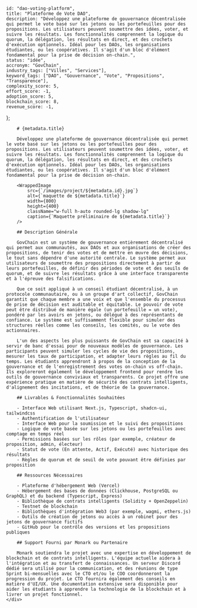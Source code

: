 
    
    id: "dao-voting-platform",
    title: "Plateforme de Vote DAO",
    description: "Développez une plateforme de gouvernance décentralisée qui permet le vote basé sur les jetons ou les portefeuilles pour des propositions. Les utilisateurs peuvent soumettre des idées, voter, et suivre les résultats. Les fonctionnalités comprennent la logique du quorum, la délégation, les résultats en direct, et des crochets d'exécution optionnels. Idéal pour les DAOs, les organisations étudiantes, ou les coopératives. Il s'agit d'un bloc d'élément fondamental pour la prise de décision on-chain.",
    status: "idée",
    accronym: "GovChain",
    industry_tags: ["Villes", "Services"],
    keyword_tags: ["DAO", "Gouvernance", "Vote", "Propositions", "Transparence"],
    complexity_score: 5,
    effort_score: -1,
    adoption_score: 5,
    blockchain_score: 8,
    revenue_score: -1,
};

<div className="flex">
    <div className="hidden sticky top-0">
        <ProjectMetadata metadata={metadata} />
    </div>
    <div className="w-full">

        # {metadata.title}

        Développez une plateforme de gouvernance décentralisée qui permet le vote basé sur les jetons ou les portefeuilles pour des propositions. Les utilisateurs peuvent soumettre des idées, voter, et suivre les résultats. Les fonctionnalités comprennent la logique du quorum, la délégation, les résultats en direct, et des crochets d'exécution optionnels. Idéal pour les DAOs, les organisations étudiantes, ou les coopératives. Il s'agit d'un bloc d'élément fondamental pour la prise de décision on-chain.

        <WrappedImage
            src={`/images/project/${metadata.id}.jpg`}
            alt={`maquette de ${metadata.title}`}
            width={800}
            height={400}
            className="w-full h-auto rounded-lg shadow-lg"
            caption={`Maquette préliminaire de ${metadata.title}`}
        />

        ## Description Générale

        GovChain est un système de gouvernance entièrement décentralisé qui permet aux communautés, aux DAOs et aux organisations de créer des propositions, de tenir des votes et de mettre en œuvre des décisions, le tout sans dépendre d'une autorité centrale. Le système permet aux utilisateurs de soumettre des propositions directement à partir de leurs portefeuilles, de définir des périodes de vote et des seuils de quorum, et de suivre les résultats grâce à une interface transparente et à l'épreuve des falsifications.
        
        Que ce soit appliqué à un conseil étudiant décentralisé, à un protocole communautaire, ou à un groupe d'art collectif, GovChain garantit que chaque membre a une voix et que l'ensemble du processus de prise de décision est auditable et équitable. Le pouvoir de vote peut être distribué de manière égale (un portefeuille = un vote), pondéré par les avoirs en jetons, ou délégué à des représentants de confiance. Le système est suffisamment flexible pour simuler des structures réelles comme les conseils, les comités, ou le vote des actionnaires.
        
        L'un des aspects les plus puissants de GovChain est sa capacité à servir de banc d'essai pour de nouveaux modèles de gouvernance. Les participants peuvent simuler les cycles de vie des propositions, mesurer les taux de participation, et adapter leurs règles au fil du temps. Les étudiants apprendront à propos de la conception de la gouvernance et de l'enregistrement des votes on-chain vs off-chain. Ils exploreront également le développement frontend pour rendre les outils de gouvernance conviviaux et transparents. Ce projet offre une expérience pratique en matière de sécurité des contrats intelligents, d'alignement des incitations, et de théorie de la gouvernance.

        ## Livrables & Fonctionnalités Souhaitées

        - Interface Web utilisant Next.js, Typescript, shadcn-ui, tailwindcss
        - Authentification de l'utilisateur
        - Interface Web pour la soumission et le suivi des propositions
        - Logique de vote basée sur les jetons ou les portefeuilles avec comptage en temps réel
        - Permissions basées sur les rôles (par exemple, créateur de proposition, admin, électeur)
        - Statut de vote (En attente, Actif, Exécuté) avec historique des résultats
        - Règles de quorum et de seuil de vote pouvant être définies par proposition

        ## Ressources Nécessaires

        - Plateforme d'hébergement Web (Vercel)
        - Hébergement des bases de données (Clickhouse, PostgreSQL ou GraphQL) et du backend (Typescript, Express)
        - Bibliothèque de contrats intelligents (Solidity + OpenZeppelin)
        - Testnet de blockchain
        - Bibliothèques d'intégration Web3 (par exemple, wagmi, ethers.js)
        - Outils de création de jetons ou accès à un robinet pour des jetons de gouvernance fictifs
        - GitHub pour le contrôle des versions et les propositions publiques

        ## Support Fourni par Monark ou Partenaire

        Monark soutiendra le projet avec une expertise en développement de blockchain et de contrats intelligents. L'équipe actuelle aidera à l'intégration et au transfert de connaissances. Un serveur Discord dédié sera utilisé pour la communication, et des réunions de type Sprint bi-mensuelles avec le CTO et/ou le COO coordonneront la progression du projet. Le CTO fournira également des conseils en matière d'UI/UX. Une documentation extensive sera disponible pour aider les étudiants à apprendre la technologie de la blockchain et à livrer un projet fonctionnel.
    </div>
</div>